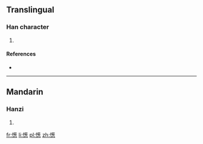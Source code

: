 ==Translingual==

===Han character===
{{Han char|rn=61|rad=心|as=13|sn=16|four=|canj=心廿心心 (PTPP)|ids=⿰[[忄]][[葱]]}}

# {{defn|Han|sort=心13}}

====References====
* {{Han ref|kx=0405.010|dkj=11309|dj=0745.120|hdz=42360.030|uh=61BD|ud=25021}}

----

==Mandarin==

===Hanzi===
{{cmn-hanzi|pin=[[sōng]] ([[song1]])|wg=sung<sup>1</sup>}}

# {{defn|lang=cmn|sort=心13}}

[[fr:憽]]
[[li:憽]]
[[pl:憽]]
[[zh:憽]]